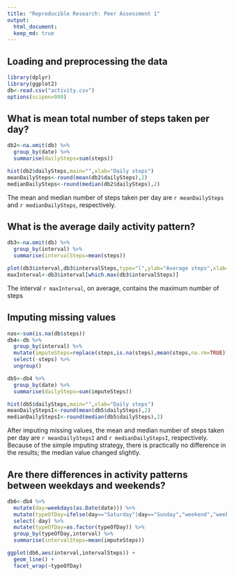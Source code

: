 ---
title: "Reproducible Research: Peer Assessment 1"
output: 
  html_document:
  keep_md: true
---
  
  
## Loading and preprocessing the data
```{r message=FALSE}
library(dplyr)
library(ggplot2)
db<-read.csv("activity.csv")
options(scipen=999)
```

## What is mean total number of steps taken per day?
```{r message=FALSE}
db2<-na.omit(db) %>%
  group_by(date) %>%
  summarise(dailySteps=sum(steps))

hist(db2$dailySteps,main="",xlab="Daily steps")
meanDailySteps<-round(mean(db2$dailySteps),2)
medianDailySteps<-round(median(db2$dailySteps),2)
```
The mean and median number of steps taken per day are `r meanDailySteps` and `r medianDailySteps`, respectively.

## What is the average daily activity pattern?
```{r message=FALSE}
db3<-na.omit(db) %>%
  group_by(interval) %>% 
  summarise(intervalSteps=mean(steps))

plot(db3$interval,db3$intervalSteps,type="l",ylab="Average steps",xlab="5-minute interval")
maxInterval<-db3$interval[which.max(db3$intervalSteps)]
```
The interval `r maxInterval`, on average, contains the maximum number of steps

## Imputing missing values
```{r message=FALSE}
nas<-sum(is.na(db$steps))
db4<-db %>% 
  group_by(interval) %>% 
  mutate(imputeSteps=replace(steps,is.na(steps),mean(steps,na.rm=TRUE))) %>% 
  select(-steps) %>% 
  ungroup()

db5<-db4 %>% 
  group_by(date) %>%
  summarise(dailySteps=sum(imputeSteps))

hist(db5$dailySteps,main="",xlab="Daily steps")
meanDailyStepsI<-round(mean(db5$dailySteps),2)
medianDailyStepsI<-round(median(db5$dailySteps),2)
```
After imputing missing values, the mean and median number of steps taken per day are `r meanDailyStepsI` and `r medianDailyStepsI`, respectively. Because of the simple imputing strategy, there is practically no difference in the results; the median value changed slightly.

## Are there differences in activity patterns between weekdays and weekends?
```{r message=FALSE}
db6<-db4 %>% 
  mutate(day=weekdays(as.Date(date))) %>% 
  mutate(typeOfDay=ifelse(day=="Saturday"|day=="Sunday","weekend","weekday")) %>%
  select(-day) %>% 
  mutate(typeOfDay=as.factor(typeOfDay)) %>%
  group_by(typeOfDay,interval) %>%
  summarise(intervalSteps=mean(imputeSteps))

ggplot(db6,aes(interval,intervalSteps)) +
  geom_line() +
  facet_wrap(~typeOfDay)
```

